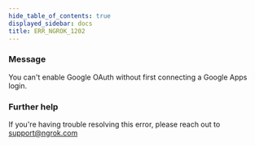 ```yaml
---
hide_table_of_contents: true
displayed_sidebar: docs
title: ERR_NGROK_1202
---
```




### Message

You can't enable Google OAuth without first connecting a Google Apps login.

<ErrorDetails error="err_ngrok_1202" />

### Further help

If you're having trouble resolving this error, please reach out to [support@ngrok.com](mailto:support@ngrok.com?subject=Help%20with%20ERR_NGROK_1202)
